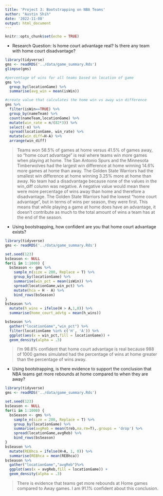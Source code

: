 ```yaml
---
title: 'Project 3: Bootstrapping on NBA Teams'
author: "Austin Shih"
date: '2022-11-08'
output: html_document
---
```


```r
knitr::opts_chunk$set(echo = TRUE)
```

- Research Question: Is home court advantage real? Is there any team with home court disadvantage? 
```r
library(tidyverse)
gms <- readRDS('../data/game_summary.Rds') 
glimpse(gms)

#percentage of wins for all teams based on location of game 
gms %>%
  group_by(locationGame) %>%
  summarise(avg_win = mean(isWin))

#create value that calculates the home win vs away win difference 
gms %>%
  filter(isWin==TRUE) %>%
  group_by(nameTeam) %>%
  count(nameTeam,locationGame) %>% 
  mutate(win_rate = n/(82*3)) %>%
  select(-n) %>%
  spread(locationGame, win_rate) %>%
  mutate(win_diff=H-A) %>%
  arrange(win_diff) 
```

> Teams won 58.5% of games at home versus 41.5% of games away, so “home court advantage” is real where teams win more games when playing at home. The San Antonio Spurs and the Minnesota Timberwolves had the largest win difference at home winning 14.6% more games at home than away. The Golden State Warriors had the smallest win difference at home winning 3.25% more at home than away. No team had a disadvantage because none of the values in the win_diff column was negative. A negative value would mean there were more percentage of wins away than home and therefore a disadvantage. The Golden State Warriors had the lowest “home court advantage”, but in terms of wins per season, they were first. This means that while playing a game at home does have an advantage, it doesn’t contribute as much to the total amount of wins a team has at the end of the season. 

- Using bootstrapping, how confident are you that home court advantage exists? 
```r
library(tidyverse)
gms <- readRDS('../data/game_summary.Rds') 

set.seed(123)
bsSeason <- NULL
for(i in 1:1000) {
  bsSeason <- gms %>%
    sample_n(size = 200, Replace = T) %>%
    group_by(locationGame) %>%
    summarise(win_pct = mean(isWin)) %>%
    spread(locationGame,win_pct) %>%
    mutate(hca = H - A) %>%
    bind_rows(bsSeason)
}
bsSeason %>%
  mutate(h_wins = ifelse(H > A,1,0)) %>%
  summarise(home_court_advtg = mean(h_wins))

bsSeason %>%
  gather("locationGame","win_pct") %>%
  filter(locationGame %in% c('H', 'A')) %>%
  ggplot(aes(x = win_pct,fill = locationGame)) + 
  geom_density(alpha = .3) 
```

> I'm 98.8% confident that home court advantage is real because 988 of 1000 games simulated had the percentage of wins at home greater than the percentage of wins away. 

- Using bootstrapping, is there evidence to support the conclusion that NBA teams get more rebounds at home compared to when they are away?
```r
library(tidyverse)
gms <- readRDS('../data/game_summary.Rds') 

set.seed(123)
bsSeason <- NULL
for(i in 1:1000) {
  bsSeason <- gms %>%
    sample_n(size = 200, Replace = T) %>%
    group_by(locationGame) %>%
    summarise(avgReb = mean(treb,na.rm=T),.groups = 'drop') %>%
    spread(locationGame,avgReb) %>%
    bind_rows(bsSeason)
}
bsSeason %>%
  mutate(REBhca = ifelse(H>A, 1, 0)) %>%
  summarise(REBhca = mean(REBhca))
bsSeason %>%
  gather("locationGame","avgReb")%>%
  ggplot(aes(x = avgReb,fill = locationGame)) + 
  geom_density(alpha = .3) 
```

> There is evidence that teams get more rebounds at Home games compared to Away games. I am 91.1% confident about this conclusion. 

